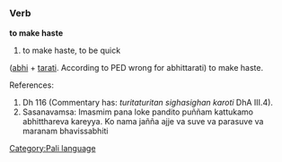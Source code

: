 =={{pi}}==
[[Category:Pali language]]

=== Verb ===
'''to make haste'''

# to make haste, to be quick

([[abhi]] + [[tarati]]. According to PED wrong for abhittarati) to make haste.

References:

# Dh 116 (Commentary has: ''turitaturitan sighasighan karoti'' DhA III.4).
# Sasanavamsa:  Imasmim  pana  loke  pandito  puññam  kattukamo  abhitthareva  kareyya.  Ko nama jañña ajje va suve va parasuve va maranam bhavissabhiti
